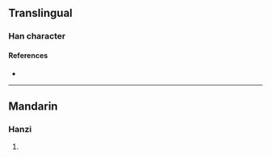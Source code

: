 {{character info}}
==Translingual==

===Han character===
{{Han char|rn=96|rad=玉|as=08|sn=12|four=10161|canj=MGYTR|ids=⿰𤣩咅}}

====References====
* {{Han ref|kx=0734.200|dkj=21059|hdz=21123.070|uh=7423|ud=29731|bh=DAA6|bd=55974}}

----

==Mandarin==

===Hanzi===
{{cmn-hanzi|pin=[[huī]] ([[hui1]]), [[pěi]] ([[pei3]])|wg=hui<sup>1</sup>, p'ei<sup>3</sup>}}

# {{zh-used|personal names}}
{{zh-see|琫}}